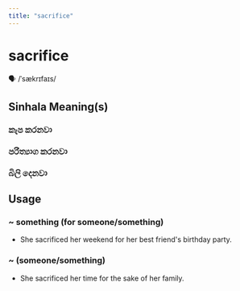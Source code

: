 ```yaml
---
title: "sacrifice"
---
```


# sacrifice

🗣️ /ˈsækrɪfaɪs/

## Sinhala Meaning(s)

### කැප කරනවා
### පරිත්‍යාග කරනවා
### බිලි දෙනවා

## Usage

### ~ something (for someone/something)

- She sacrificed her weekend for her best friend's birthday party.


### ~ (someone/something)

- She sacrificed her time for the sake of her family.

